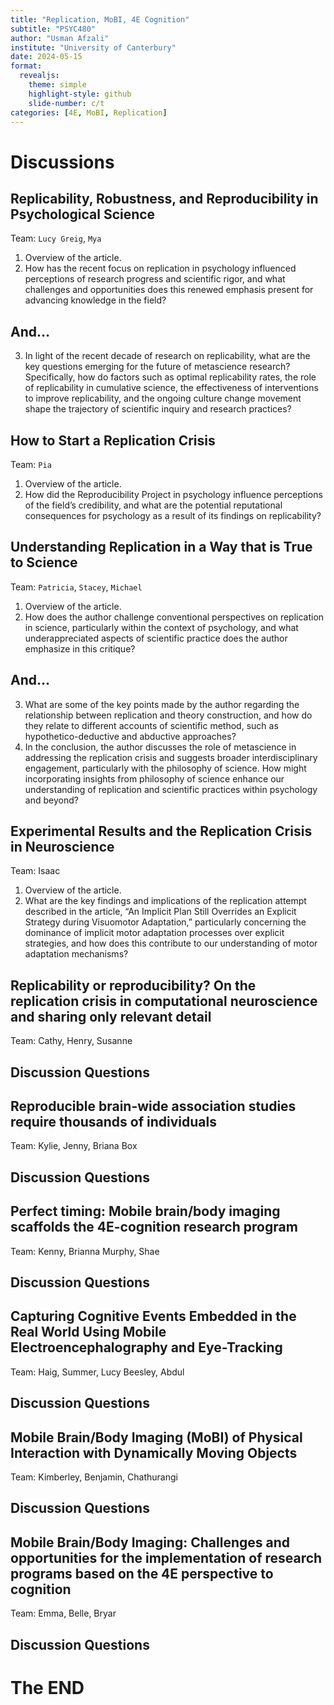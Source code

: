 ```yaml
---
title: "Replication, MoBI, 4E Cognition"
subtitle: "PSYC480"
author: "Usman Afzali"
institute: "University of Canterbury"
date: 2024-05-15
format: 
  revealjs:
    theme: simple
    highlight-style: github
    slide-number: c/t
categories: [4E, MoBI, Replication]
---
```


# Discussions {background-color="orange"}

## Replicability, Robustness, and Reproducibility in Psychological Science {background-color="#346bc8"}

Team: `Lucy Greig`, `Mya`

::: incremental
1.    Overview of the article.
2.    How has the recent focus on replication in psychology influenced perceptions of research progress and scientific rigor, and what challenges and opportunities does this renewed emphasis present for advancing knowledge in the field?
:::

## And... {background-color="#346bc8"}

::: incremental
3.    In light of the recent decade of research on replicability, what are the key questions emerging for the future of metascience research? Specifically, how do factors such as optimal replicability rates, the role of replicability in cumulative science, the effectiveness of interventions to improve replicability, and the ongoing culture change movement shape the trajectory of scientific inquiry and research practices?
:::


## How to Start a Replication Crisis {background-color="#346bc8"}

Team: `Pia`

::: incremental
1.    Overview of the article.
2.    How did the Reproducibility Project in psychology influence perceptions of the field's credibility, and what are the potential reputational consequences for psychology as a result of its findings on replicability?

:::

## Understanding Replication in a Way that is True to Science {background-color="#346bc8"}

Team: `Patricia`, `Stacey`, `Michael`

::: incremental
1.    Overview of the article.
2.    How does the author challenge conventional perspectives on replication in science, particularly within the context of psychology, and what underappreciated aspects of scientific practice does the author emphasize in this critique?

:::

## And... {background-color="#346bc8"}

::: incremental
3.    What are some of the key points made by the author regarding the relationship between replication and theory construction, and how do they relate to different accounts of scientific method, such as hypothetico-deductive and abductive approaches?
4.    In the conclusion, the author discusses the role of metascience in addressing the replication crisis and suggests broader interdisciplinary engagement, particularly with the philosophy of science. How might incorporating insights from philosophy of science enhance our understanding of replication and scientific practices within psychology and beyond?

:::

## Experimental Results and the Replication Crisis in Neuroscience {background-color="#346bc8"}

Team: Isaac

::: incremental
1.    Overview of the article.
2.    What are the key findings and implications of the replication attempt described in the article, "An Implicit Plan Still Overrides an Explicit Strategy during Visuomotor Adaptation," particularly concerning the dominance of implicit motor adaptation processes over explicit strategies, and how does this contribute to our understanding of motor adaptation mechanisms?
:::

## Replicability or reproducibility? On the replication crisis in computational neuroscience and sharing only relevant detail {background-color="#346bc8"}

Team: Cathy, Henry, Susanne


## Discussion Questions {background-color="#346bc8"}

::: incremental

:::

## Reproducible brain-wide association studies require thousands of individuals {background-color="#346bc8"}

Team: Kylie,  Jenny, Briana Box

## Discussion Questions {background-color="#346bc8"}

::: incremental

:::

## Perfect timing: Mobile brain/body imaging scaffolds the 4E-cognition research program {background-color="#346bc8"}

Team: Kenny, Brianna Murphy, Shae

## Discussion Questions {background-color="#346bc8"}

::: incremental

:::

## Capturing Cognitive Events Embedded in the Real World Using Mobile Electroencephalography and Eye-Tracking {background-color="#346bc8"}

Team: Haig, Summer, Lucy Beesley, Abdul

## Discussion Questions {background-color="#346bc8"}

::: incremental

:::

## Mobile Brain/Body Imaging (MoBI) of Physical Interaction with Dynamically Moving Objects {background-color="#346bc8"}

Team: Kimberley, Benjamin, Chathurangi

## Discussion Questions {background-color="#346bc8"}

::: incremental

:::

## Mobile Brain/Body Imaging: Challenges and opportunities for the implementation of research programs based on the 4E perspective to cognition {background-color="#346bc8"}

Team: Emma, Belle, Bryar

## Discussion Questions {background-color="#346bc8"}

::: incremental

:::


# The END {background-color="orange"}
